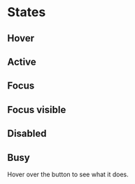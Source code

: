 
<Meta of={ButtonStatesStories} />

# States

## Hover

<Canvas>
  <Story of={ButtonStatesStories.Hover} />
</Canvas>

## Active

<Canvas>
  <Story of={ButtonStatesStories.Active} />
</Canvas>

## Focus

<Canvas>
  <Story of={ButtonStatesStories.Focus} />
</Canvas>

## Focus visible

<Canvas>
  <Story of={ButtonStatesStories.FocusVisible} />
</Canvas>

## Disabled

<Canvas>
  <Story of={ButtonStatesStories.Disabled} />
</Canvas>

## Busy

Hover over the button to see what it does.

<Canvas>
  <Story of={ButtonStatesStories.Busy} />
</Canvas>
